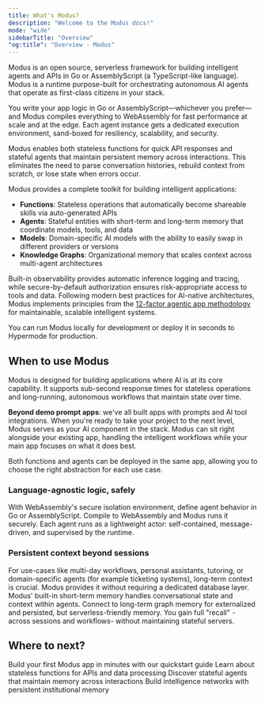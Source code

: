 ```yaml
---
title: What's Modus?
description: "Welcome to the Modus docs!"
mode: "wide"
sidebarTitle: "Overview"
"og:title": "Overview - Modus"
---
```


Modus is an open source, serverless framework for building intelligent agents
and APIs in Go or AssemblyScript (a TypeScript-like language). Modus is a
runtime purpose-built for orchestrating autonomous AI agents that operate as
first-class citizens in your stack.

You write your app logic in Go or AssemblyScript—whichever you prefer—and Modus
compiles everything to WebAssembly for fast performance at scale and at the
edge. Each agent instance gets a dedicated execution environment, sand-boxed for
resiliency, scalability, and security.

Modus enables both stateless functions for quick API responses and stateful
agents that maintain persistent memory across interactions. This eliminates the
need to parse conversation histories, rebuild context from scratch, or lose
state when errors occur.

Modus provides a complete toolkit for building intelligent applications:

- **Functions**: Stateless operations that automatically become shareable skills
  via auto-generated APIs
- **Agents**: Stateful entities with short-term and long-term memory that
  coordinate models, tools, and data
- **Models**: Domain-specific AI models with the ability to easily swap in
  different providers or versions
- **Knowledge Graphs**: Organizational memory that scales context across
  multi-agent architectures

Built-in observability provides automatic inference logging and tracing, while
secure-by-default authorization ensures risk-appropriate access to tools and
data. Following modern best practices for AI-native architectures, Modus
implements principles from the [12-factor agentic app methodology](https://hypermode.com/blog/the-twelve-factor-agentic-app) for
maintainable, scalable intelligent systems.

You can run Modus locally for development or deploy it in seconds to Hypermode
for production.

## When to use Modus

Modus is designed for building applications where AI is at its core capability.
It supports sub-second response times for stateless operations and long-running,
autonomous workflows that maintain state over time.

**Beyond demo prompt apps**: we've all built apps with prompts and AI tool
integrations. When you're ready to take your project to the next level, Modus
serves as your AI component in the stack. Modus can sit right alongside your
existing app, handling the intelligent workflows while your main app focuses on
what it does best.

Both functions and agents can be deployed in the same app, allowing you to
choose the right abstraction for each use case.

### Language-agnostic logic, safely

With WebAssembly's secure isolation environment, define agent behavior in Go or
AssemblyScript. Compile to WebAssembly and Modus runs it securely. Each agent
runs as a lightweight actor: self-contained, message-driven, and supervised by
the runtime.

### Persistent context beyond sessions

For use-cases like multi-day workflows, personal assistants, tutoring, or
domain-specific agents (for example ticketing systems), long-term context is
crucial. Modus provides it without requiring a dedicated database layer. Modus'
built-in short-term memory handles conversational state and context within
agents. Connect to long-term graph memory for externalized and persisted, but
serverless-friendly memory. You gain full "recall" - across sessions and
workflows- without maintaining stateful servers.

## Where to next?

<CardGroup cols={2}>
  <Card title="Quickstart" icon="rocket" href="/modus/first-modus-agent">
    Build your first Modus app in minutes with our quickstart guide
  </Card>
  <Card title="What is a Function?" icon="function" href="/modus/functions">
    Learn about stateless functions for APIs and data processing
  </Card>
  <Card title="What is an Agent?" icon="robot" href="/modus/agents">
    Discover stateful agents that maintain memory across interactions
  </Card>
  <Card
    title="What about knowledge graphs?"
    icon="network-wired"
    href="/modus/knowledge-graphs"
  >
    Build intelligence networks with persistent institutional memory
  </Card>
</CardGroup>
